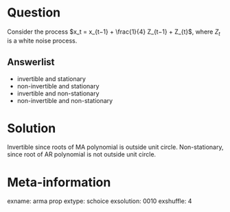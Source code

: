 Question
========

Consider the process $x_t = x_{t−1} + \frac{1}{4} Z_{t−1} + Z_{t}$, where $Z_t$ is a white noise process.


Answerlist
----------
* invertible and stationary
* non-invertible and stationary
* invertible and non-stationary
* non-invertible and non-stationary

Solution
========

Invertible since roots of MA polynomial is outside unit circle.
Non-stationary, since root of AR polynomial is not outside unit circle.

Meta-information
================
exname: arma prop 
extype: schoice
exsolution: 0010
exshuffle: 4

